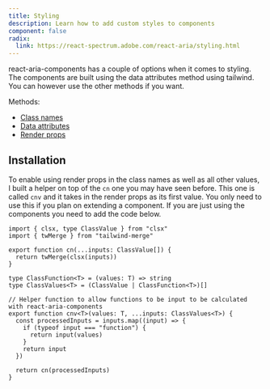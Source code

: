 ```yaml
---
title: Styling
description: Learn how to add custom styles to components
component: false
radix:
  link: https://react-spectrum.adobe.com/react-aria/styling.html
---
```


react-aria-components has a couple of options when it comes to styling. The components are built using the data attributes method using tailwind. You can however use the other methods if you want.

Methods:

- [Class names](https://react-spectrum.adobe.com/react-aria/styling.html#class-names)
- [Data attributes](https://react-spectrum.adobe.com/react-aria/styling.html#states)
- [Render props](https://react-spectrum.adobe.com/react-aria/styling.html#render-props)

## Installation

To enable using render props in the class names as well as all other values, I built a helper on top of the `cn` one you may have seen before. This one is called `cnv` and it takes in the render props as its first value. You only need to use this if you plan on extending a component. If you are just using the components you need to add the code below.

```tsx title="utils.tsx"
import { clsx, type ClassValue } from "clsx"
import { twMerge } from "tailwind-merge"

export function cn(...inputs: ClassValue[]) {
  return twMerge(clsx(inputs))
}

type ClassFunction<T> = (values: T) => string
type ClassValues<T> = (ClassValue | ClassFunction<T>)[]

// Helper function to allow functions to be input to be calculated with react-aria-components
export function cnv<T>(values: T, ...inputs: ClassValues<T>) {
  const processedInputs = inputs.map((input) => {
    if (typeof input === "function") {
      return input(values)
    }
    return input
  })

  return cn(processedInputs)
}
```
